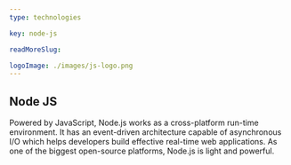 ```yaml
---
type: technologies

key: node-js

readMoreSlug:

logoImage: ./images/js-logo.png
---
```


## Node JS
Powered by JavaScript, Node.js works as a cross-platform run-time environment. It has an event-driven architecture capable of asynchronous I/O which helps developers build effective real-time web applications. As one of the biggest open-source platforms, Node.js is light and powerful.
